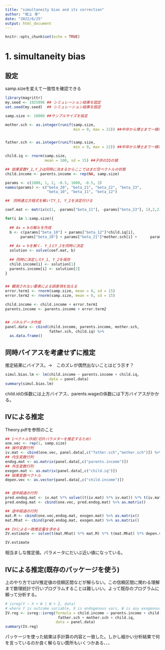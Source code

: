 ```yaml
---
title: "simultaneity bias and its correction"
author: "坂上 幸"
date: "2022/6/25"
output: html_document
---
```


```r
knitr::opts_chunk$set(echo = TRUE)
```

# 1. simultaneity bias

## 設定

samp.sizeを変えて一致性を確認できる

```r
library(magrittr)
my.seed <- 1925096 ## シミュレーション結果を固定
set.seed(my.seed)  ## シミュレーション結果を固定

samp.size <- 10000 ##サンプルサイズを指定

mother.sch <- as.integer(runif(samp.size,
                               min = 9, max = 22)) ##中卒から博士まで一様に分布する


father.sch <- as.integer(runif(samp.size,
                               min = 9, max = 22)) ##中卒から博士まで一様に分布する

child.iq <- rnorm(samp.size,
                  mean = 100, sd = 15) ##子供のIQの値

## 結果変数Y_1,Y_2は同時に決まるからここではまだ空ベクトルの状態
child.income <- parents.income <- rep(NA, samp.size)

params <- c(1000, 1, 2, -0.5, 1000, -0.5, 2) 
names(params) <- c("beta_20", "beta_21", "beta_22", "beta_23",
                   "beta_10", "beta_11", "beta_12")

##　同時連立方程式を解いてY_1, Y_2を決定付ける

coef.mat <- matrix(c(1, -params["beta_11"], -params["beta_23"], 1),2,2)

for(i in 1:samp.size){
  
  ## Ax = bの解ｂを作成
  b <- c(params["beta_10"] + params["beta_12"]*child.iq[i],
       params["beta_20"] + params["beta_21"]*mother.sch[i] +      params["beta_22"]*father.sch[i])
  
  ## Ax = bを解く. Y_1とY_2を同時に決定
  solution <- solve(coef.mat, b)
  
  ## 同時に決定したY_1, Y_2を保存
  child.income[i] <- solution[1]
  parents.income[i] <- solution[2]
}


## 観測されない要素による誤差項を加える
error.term1 <- rnorm(samp.size, mean = 0, sd = 15)
error.term2 <- rnorm(samp.size, mean = 0, sd = 15)

child.income <- child.income + error.term1
parents.income <- parents.income + error.term2


## パネルデータ作成
panel.data <- cbind(child.income, parents.income, mother.sch,
                    father.sch, child.iq) %>% 
  as.data.frame()

```

## 同時バイアスを考慮せずに推定

推定結果にバイアス。→　このズレが偶然出ないことはどう示す？

```r

simul.bias.lm <- lm(child.income ~ parents.income + child.iq,
                    data = panel.data)
summary(simul.bias.lm)
```

child.idの係数には上方バイアス、parents.wageの係数には下方バイアスがかかる。

## IVによる推定

Theory.pdfを参照のこと

```r

## 1ベクトル作成(切片パラメターを推定するため)
one.vec <- rep(1, samp.size)
## 操作変数行列
iv.mat <- cbind(one.vec, panel.data[,c("father.sch","mother.sch")]) %>% as.matrix()
## 内生変数行列
endog.mat <- as.matrix(panel.data[,c("parents.income")])
## 外生変数行列
exogen.mat <- as.matrix(panel.data[,c("child.iq")])
## 結果変数ベクトル
depen.vec <- as.vector(panel.data[,c("child.income")])


## 途中経過の行列
pred.endog.mat <- iv.mat %*% solve((t(iv.mat) %*% iv.mat)) %*% t(iv.mat) %*% endog.mat %>% as.matrix()
pred.endog.mat <- cbind(one.vec, pred.endog.mat) %>% as.matrix()

## 途中経過の行列
mat.M <- cbind(one.vec,endog.mat, exogen.mat) %>% as.matrix()
mat.Mhat <- cbind(pred.endog.mat, exogen.mat) %>% as.matrix()

## IVによる一致推定量を求める
IV.estimate <- solve(t(mat.Mhat) %*% mat.M) %*% t(mat.Mhat) %*% depen.vec

IV.estimate
```

相当ましな推定値。パラメータにだいぶ近い値になっている。

## IVによる推定(既存のパッケージを使う)

上のやり方ではIV推定値の信頼区間などが解らない。この信頼区間に関わる理解まで数理統計で行いプログラムすることは難しいい。よって既存のプログラムに頼って分析する。

```r

# ivreg(Y ~ X + W | W + Z, data)
# where Y is outcome variable, X is endogenous vars, W is any exogenous vars not including instruments, and Z is the instruments. 
IV.reg <- ivreg::ivreg(formula = child.income ~ parents.income + child.iq |
                        father.sch + mother.sch + child.iq,
                       data = panel.data)
summary(IV.reg)
```
パッケージを使った結果は手計算の内容と一致した。しかし細かい分析結果で何を言っているのか良く解らない箇所もいくつかある、、、


